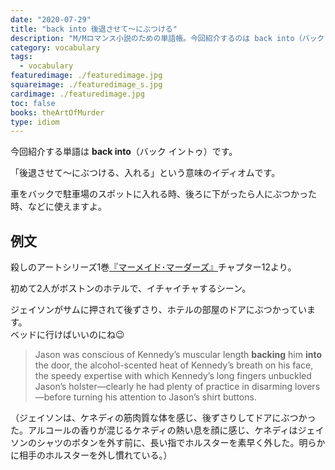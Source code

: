 ```yaml
---
date: "2020-07-29"
title: "back into 後退させて〜にぶつける"
description: "M/Mロマンス小説のための単語帳。今回紹介するのは back into（バック イントゥ）「後退させて〜にぶつける、入れる」という意味のイディオムです。"
category: vocabulary
tags:
  - vocabulary
featuredimage: ./featuredimage.jpg
squareimage: ./featuredimage_s.jpg
cardimage: ./featuredimage.jpg
toc: false
books: theArtOfMurder
type: idiom
---
```



今回紹介する単語は __back into__（バック イントゥ）です。

「後退させて〜にぶつける、入れる」という意味のイディオムです。

車をバックで駐車場のスポットに入れる時、後ろに下がったら人にぶつかった時、などに使えますよ。

## 例文

殺しのアートシリーズ1巻[『マーメイド･マーダーズ』](/mm-romance/the-mermaid-murders/)チャプター12より。

初めて2人がボストンのホテルで、イチャイチャするシーン。

ジェイソンがサムに押されて後ずさり、ホテルの部屋のドアにぶつかっています。  
ベッドに行けばいいのにね😉

<Blockquote book srcBook="mermaidMurders" lang="en" chapter="12">
Jason was conscious of Kennedy’s muscular length <strong>backing</strong> him <strong>into</strong> the door, the alcohol-scented heat of Kennedy’s breath on his face, the speedy expertise with which Kennedy’s long fingers unbuckled Jason’s holster—clearly he had plenty of practice in disarming lovers—before turning his attention to Jason’s shirt buttons.
</Blockquote>

<p className="translation">（ジェイソンは、ケネディの筋肉質な体を感じ、後ずさりしてドアにぶつかった。アルコールの香りが混じるケネディの熱い息を顔に感じ、ケネディはジェイソンのシャツのボタンを外す前に、長い指でホルスターを素早く外した。明らかに相手のホルスターを外し慣れている。）</p>

<VocabularyFooter book="mermaidMurders" />
